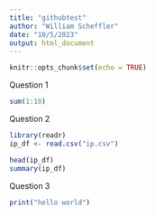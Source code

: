 ```yaml
---
title: "githubtest"
author: "William Scheffler"
date: "10/5/2023"
output: html_document
---
```


```r
knitr::opts_chunk$set(echo = TRUE)
```

Question 1
```r
sum(1:10)
```



Question 2
```r
library(readr)
ip_df <- read.csv("ip.csv")

head(ip_df)
summary(ip_df)
```

Question 3
```r
print("hello world")

```
